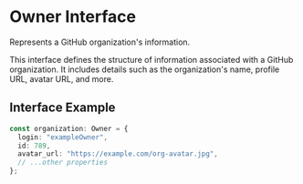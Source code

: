 # Owner Interface

Represents a GitHub organization's information.

This interface defines the structure of information associated with a GitHub organization.
It includes details such as the organization's name, profile URL, avatar URL, and more.

## Interface Example

```ts
const organization: Owner = {
  login: "exampleOwner",
  id: 789,
  avatar_url: "https://example.com/org-avatar.jpg",
  // ...other properties
};
